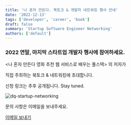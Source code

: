 ```yaml
---
title: '나 혼자 만든다. 북토크 & 개발자 네트워킹 행사 안내'
date: '2022-12-13'
tags: ['developer', 'career', 'book']
draft: false
summary: 'Startup Software Engineer Networking'
authors: ['default']
---
```


### 2022 연말, 마지막 스타트업 개발자 행사에 참여하세요.

<나 혼자 만든다 영화 추천 웹 서비스로 배우는 풀스택> 의 저자가

직접 주최하는 북토크 & 네트워킹에 초대합니다.

신청 링크는 추후 공개됩니다. Stay tuned.

![dq-startup-networking](https://i.ibb.co/zhmtFdK/001.png)

문의 사항은 이메일을 보내주세요.

[이메일 보내기](mailto:dq.hustlecoding@gmail.com)
